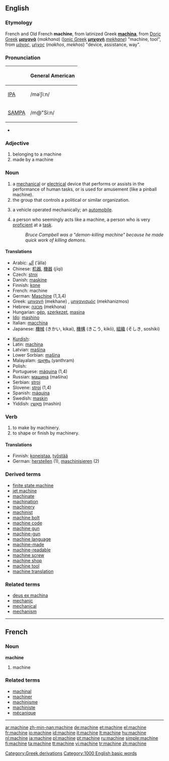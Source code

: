 ==English==

===Etymology===
French and Old French '''machine''', from latinized Greek '''[[machina]]''', from [[w:Doric Greek|Doric Greek]] '''[[μαχανά]]''' (''makhana'') ([[Ionic Greek]] '''[[μηχανή]]''' ''[[mekhane]]'') "machine, tool", from [[μάχος]], [[μήχος]] (''makhos'', ''mekhos'') "device, assistance, way".

===Pronunciation===
{| border=1 cellpadding=5
! !! General American
|-
| [[w:IPA|IPA]] || /məˈʃiːn/
|-
| [[w:SAMPA|SAMPA]] || /m@"Si:n/
|}
*{{audio|en-us-machine.ogg|Audio (US)}}

===Adjective===
{{en-adj|-}}

# belonging to a machine
# made by a machine

===Noun===
{{en-noun}}

# a [[mechanical]] or [[electrical]] device that performs or assists in the performance of human tasks, or is used for amusement (like a pinball machine).
# the group that controls a political or similar organization.
# {{archaic}} a vehicle operated mechanically; an [[automobile]].
# a person who seemingly acts like a machine, a person who is very [[proficient]] at a [[task]].
#:''Bruce Campbell was a "demon-killing machine" because he made quick work of killing demons.''

====Translations====
{{top}}
*Arabic: [[آلة]] (’ālla) {{f}}
*Chinese: [[机器]], [[機器]] (jīqì)
*Czech: [[stroj]] {{m}}
*Danish: [[maskine]]
*Finnish: [[kone]]
*French: machine {{f}}
*German: [[Maschine]] {{f}} (1,3,4)
*Greek: [[μηχανή]] (mekhane) {{f}}, [[μηχανισμός]] (mekhanizmos) {{m}}
*Hebrew: [[מכונה]] (mekhona) {{f}}
*Hungarian: [[gép]], [[szerkezet]], [[masina]]
*[[Ido]]: [[mashino]]
*Italian: [[macchina]] {{f}}
*Japanese: [[機械]] (きかい, kikai), [[機構]] (きこう, kikō), [[組織]] (そしき, soshiki)
{{mid}}
*[[Kurdish]]: {{trad|ku|makîne}} {{f}}
*Latin: [[machina]] {{f}}
*Latvian: [[mašīna]] {{f}}
*Lower Sorbian: [[mašina]] {{f}}
*Malayalam: [[യന്ത്രം]] (yanthram)
*Polish: {{t|pl|maszyna}} {{f}}
*Portuguese: [[máquina]] {{f}} (1,4)
*Russian: [[машина]] (mašína) {{f}}
*Serbian: [[stroj]] {{m}}
*Slovene: [[stroj]] {{m}} (1,4)
*Spanish: [[máquina]] {{f}}
*Swedish: [[maskin]] {{c}}
*Yiddish: [[מאַשין]] {{f}} (mashin)
{{bottom}}

===Verb===
{{en-verb|[[machines]]|[[machining]]|[[machined]]}}

# to make by machinery.
# to shape or finish by machinery.

====Translations====
*Finnish: [[koneistaa]], [[työstää]]
*German: [[herstellen]] (1), [[maschinisieren]] (2)

===Derived terms===
*[[finite state machine]]
*[[jet machine]]
*[[machinate]]
*[[machination]]
*[[machinery]]
*[[machinist]]
*[[machine bolt]]
*[[machine code]]
*[[machine gun]]
*[[machine-gun]]
*[[machine language]]
*[[machine-made]]
*[[machine-readable]]
*[[machine screw]]
*[[machine shop]]
*[[machine tool]]
*[[machine translation]]

===Related terms===
*[[deus ex machina]]
*[[mechanic]]
*[[mechanical]]
*[[mechanism]]

[[Category:Greek derivations]]
[[Category:1000 English basic words]]

----

==French==

===Noun===
'''machine''' {{f}}

# machine

===Related terms===
*[[machinal]]
*[[machiner]]
*[[machinisme]]
*[[machiniste]]
*[[mécanique]]

----

[[ar:machine]]
[[zh-min-nan:machine]]
[[de:machine]]
[[et:machine]]
[[el:machine]]
[[fr:machine]]
[[io:machine]]
[[id:machine]]
[[it:machine]]
[[lt:machine]]
[[hu:machine]]
[[nl:machine]]
[[ja:machine]]
[[pl:machine]]
[[pt:machine]]
[[ru:machine]]
[[simple:machine]]
[[fi:machine]]
[[ta:machine]]
[[tt:machine]]
[[vi:machine]]
[[tr:machine]]
[[zh:machine]]